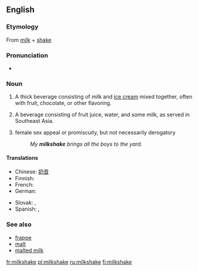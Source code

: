 {{see|milk-shake}}

==English==
{{wikipedia}}

===Etymology===
From [[milk]] + [[shake]]

===Pronunciation===
* {{audio|en-us-milkshake.ogg|Audio (US)}}

===Noun===
{{en-noun}}

# {{context|beverages}} A thick beverage consisting of milk and [[ice cream]] mixed together, often with fruit, chocolate, or other flavoring.
# {{context|beverages}} {{italbrac|nonstandard}} A beverage consisting of fruit juice, water, and some milk, as served in Southeast Asia.
# {{context|Slang}} female sex appeal or promiscuity, but not necessarily derogatory
#: ''My '''milkshake''' brings all the boys to the yard.''

====Translations====
{{trans-top|milk and ice cream beverage}}
* Chinese: [[奶昔]]
* Finnish: {{t+|fi|pirtelö}}
* French: {{t+|fr|milk-shake|m}}
* German: {{t+|de|Milchmixgetränk|n}}
{{trans-mid}}
* Slovak: {{t-|sk|koktajl|m}}, {{t-|sk|koktejl|m}}
* Spanish: {{t-|es|batido|m}}, {{t|es|licuado|m}}
{{trans-bot}}

===See also===
* [[frappe]]
* [[malt]]
* [[malted milk]]

[[fr:milkshake]]
[[pl:milkshake]]
[[ru:milkshake]]
[[fi:milkshake]]